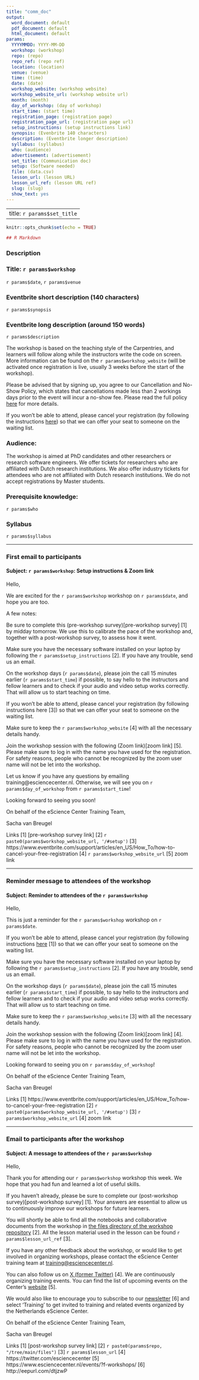 ```yaml
---
title: "comm_doc"
output:
  word_document: default
  pdf_document: default
  html_document: default
params:
  YYYYMMDD: YYYY-MM-DD
  workshop: (workshop)
  repo: (repo)
  repo_ref: (repo ref)
  location: (location)
  venue: (venue)
  time: (time)
  date: (date)
  workshop_website: (workshop website)
  workshop_website_url: (workshop website url)
  month: (month)
  day_of_workshop: (day of workshop)
  start_time: (start time)
  registration_page: (registration page)
  registration_page_url: (registration page url)
  setup_instructions: (setup instructions link)
  synopsis: (Evenbrite 140 characters)
  description: (Eventbrite longer description)
  syllabus: (syllabus)
  who: (audience)
  advertisement: (advertisement)
  set_title: (Communication doc)
  setup: (Software needed)
  file: (data.csv)
  lesson_url: (lesson URL)
  lesson_url_ref: (lesson URL ref)
  slug: (slug)
  show_text: yes
---
```


---
title: `r params$set_title`
---


```r
knitr::opts_chunk$set(echo = TRUE)

## R Markdown

```

### Description
### Title: `r params$workshop`
`r params$date`, `r params$venue`


### Eventbrite short description (140 characters)
`r params$synopsis`

### Eventbrite long description (around 150 words)
`r params$description`

The workshop is based on the teaching style of the Carpentries, and learners will follow along while the instructors write the code on screen. More information can be found on the `r params$workshop_website` (will be activated once registration is live, usually 3 weeks before the start of the workshop).

Please be advised that by signing up, you agree to our Cancellation and No-Show Policy, which states that cancellations made less than 2 workings days prior to the event will incur a no-show fee. Please read the full policy [here](https://www.esciencecenter.nl/cancellation-and-no-show-policy-for-escience-center-training-events/) for more details. 

If you won’t be able to attend, please cancel your registration (by following the instructions [here](https://www.eventbrite.com/help/en-us/articles/721549/can-i-get-a-refund/)) so that we can offer your seat to someone on the waiting list.

### Audience:
The workshop is aimed at PhD candidates and other researchers or research software engineers. We offer tickets for researchers who are affiliated with Dutch research institutions. We also offer industry tickets for attendees who are not affiliated with Dutch research institutions. We do not accept registrations by Master students.

### Prerequisite knowledge:
`r params$who`

### Syllabus

`r params$syllabus`

---

### First email to participants
#### Subject: `r params$workshop`: Setup instructions & Zoom link

Hello,

We are excited for the `r params$workshop` workshop on `r params$date`, and hope you are too.

A few notes:

Be sure to complete this (pre-workshop survey)[pre-workshop survey] [1] by midday tomorrow. We use this to calibrate the pace of the workshop and, together with a post-workshop survey, to assess how it went.

Make sure you have the necessary software installed on your laptop by following the `r params$setup_instructions ` [2]. If you have any trouble, send us an email.

On the workshop days (`r params$date`), please join the call 15 minutes earlier (`r params$start_time`) if possible, to say hello to the instructors and fellow learners and to check if your audio and video setup works correctly. That will allow us to start teaching on time.

If you won’t be able to attend, please cancel your registration (by following instructions here [3])  so that we can offer your seat to someone on the waiting list.

Make sure to keep the `r params$workshop_website` [4] with all the necessary details handy.

Join the workshop session with the following (Zoom link)[zoom link] [5]. Please make sure to log in with the name you have used for the registration. For safety reasons, people who cannot be recognized by the zoom user name will not be let into the workshop.

Let us know if you have any questions by emailing training@esciencecenter.nl. Otherwise, we will see you on `r params$day_of_workshop` from `r params$start_time`!

Looking forward to seeing you soon!

On behalf of the eScience Center Training Team,

Sacha van Breugel


Links
[1] [pre-workshop survey link]
[2] `r paste0(params$workshop_website_url, '/#setup')`
[3] https://www.eventbrite.com/support/articles/en_US/How_To/how-to-cancel-your-free-registration
[4] `r params$workshop_website_url`
[5] zoom link

------

### Reminder message to attendees of the workshop
#### Subject: Reminder to attendees of the `r params$workshop`

Hello,

This is just a reminder for the `r params$workshop` workshop on `r params$date`.

If you won’t be able to attend, please cancel your registration (by following instructions [here](https://www.eventbrite.com/support/articles/en_US/How_To/how-to-cancel-your-free-registration) [1])  so that we can offer your seat to someone on the waiting list.

Make sure you have the necessary software installed on your laptop by following the `r params$setup_instructions ` [2]. If you have any trouble, send us an email.

On the workshop days (`r params$date`), please join the call 15 minutes earlier (`r params$start_time`) if possible, to say hello to the instructors and fellow learners and to check if your audio and video setup works correctly. That will allow us to start teaching on time.

Make sure to keep the `r params$workshop_website` [3] with all the necessary details handy.

Join the workshop session with the following (Zoom link)[zoom link] [4]. Please make sure to log in with the name you have used for the registration. For safety reasons, people who cannot be recognized by the zoom user name will not be let into the workshop.

Looking forward to seeing you on `r params$day_of_workshop`!

On behalf of the eScience Center Training Team,

Sacha van Breugel

Links
[1] https://www.eventbrite.com/support/articles/en_US/How_To/how-to-cancel-your-free-registration
[2] `r paste0(params$workshop_website_url, '/#setup')`
[3] `r params$workshop_website_url`
[4] zoom link

--------
### Email to participants after the workshop
#### Subject: A message to attendees of the `r params$workshop`

Hello,

Thank you for attending our `r params$workshop` workshop this week. We hope that you had fun and learned a lot of useful skills.

If you haven’t already, please be sure to complete our (post-workshop survey)[post-workshop survey] [1]. Your answers are essential to allow us to continuously improve our workshops for future learners.

You will shortly be able to find all the notebooks and collaborative documents from the workshop in [the files directory of the workshop repository](`r paste0(params$repo, "/tree/main/files")`) [2]. All the lesson material used in the lesson can be found `r params$lesson_url_ref` [3].

If you have any other feedback about the workshop, or would like to get involved in organizing workshops, please contact the eScience Center training team at [training@esciencecenter.nl](mailto:training@esciencecenter.nl).

You can also follow us on [X (former Twitter)](https://twitter.com/esciencecenter) [4]. We are continuously organizing training events. You can find the list of upcoming events on the Center’s [website](https://www.esciencecenter.nl/events/?f-workshops/) [5].

We would also like to encourage you to subscribe to our [newsletter](http://eepurl.com/dtjzwP) [6] and select 'Training' to get invited to training and related events organized by the Netherlands eScience Center.

On behalf of the eScience Center Training Team,

Sacha van Breugel

Links
[1] [post-workshop survey link]
[2] `r paste0(params$repo, "/tree/main/files")`
[3] `r params$lesson_url`
[4] https://twitter.com/esciencecenter
[5] https://www.esciencecenter.nl/events/?f-workshops/
[6] http://eepurl.com/dtjzwP

